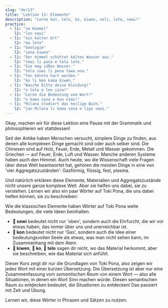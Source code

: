 ```yaml
---
slug: "de/13"
title: "Lektion 13: Elemente"
description: "Lerne kon, telo, ko, kiwen, seli, lete, sewi!"
practice:
  - l1: "im Himmel"
    l2: "lon sewi"
  - l1: "ein kalter Ort"
    l2: "ma lete"
  - l1: "Geologie"
    l2: "sona kiwen"
  - l1: "Der Himmel schüttet kaltes Wasser aus."
    l2: "sewi li pana e telo lete."
  - l1: "Sie mag süßes Wasser."
    l2: "telo suwi li pona tawa ona."
  - l1: "Ton könnte hart werden."
    l2: "ko li ken kama kiwen."
  - l1: "Wasche bitte deine Kleidung!"
    l2: "o telo e len sina!"
  - l1: "Lerne die Bedeutung vom Wort!"
    l2: "o kama sona e kon nimi!"
  - l1: "Milana studiert das heilige Buch."
    l2: "jan Milana li kama sona e lipu sewi."
---
```



Okay, machen wir für diese Lektion eine Pause mit der Grammatik und philosophieren wir stattdessen!

Seit der Antike haben Menschen versucht, simplere Dinge zu finden, aus denen alle komplexen Dinge gemacht sind oder auch selber sind. Die Chinesen sind auf Holz, Feuer, Erde, Metall und Wasser gekommen. Die Griechen — auf Feuer, Erde, Luft und Wasser. Manche anderen Systeme haben auch den Himmel. Auch heute, wo die Wissenschaft viele Fragen über diese Welt beantwortet hat, gehören die meisten Dinge in eine von 'vier Aggregatszuständen': Gasförmig, flüssig, fest, plasma.

Und natürlich erklären diese Elemente, Materialien und Aggregatszustände nicht unsere ganze komplexe Welt. Aber sie helfen uns dabei, sie zu verstehen. Lernen wir also ein paar Wörter auf Toki Pona, die uns dabei helfen können, sie zu beschreiben:

<List>
  <Word sl="kon" m="Luft, Seele, Essenz, Bedeutung" />
  <Word sl="telo" m="Wasser, eine nicht dickflüssige Flüssigkeit" />
  <Word sl="ko" m="etwas Weiches und Festes oder etwas Dickflüssiges, wie Sand, Ton, Teig, Kleber" />
  <Word sl="kiwen" m="etwas Hartes und Festes, wie Stein, Holz, Metall" />
  <Word sl="seli" m="Feuer, heiß, brennen" />
  <Word sl="lete" m="kalt" />
  <Word sl="sewi" m="Himmel, oben, heilig" />
</List>

Wie die klassischen Elemente haben Wörter auf Toki Pona weite Bedeutungen, die viele Ideen beinhalten.
* **󱥚 sewi** bedeutet nicht nur 'oben', sondern auch die Ehrfurcht, die wir vor etwas haben, das immer über uns und unerreichbar ist.
* **󱤝 kon** bedeutet nicht nur 'Gas', sondern auch die Idee einer bedeutungsvollen Seele als etwas, was man nicht sehen kann, im Zusammenhang mit dem Atem.
* **󱤛 kiwen**, **󱤜 ko**, **󱥪 telo** sagen dir nicht, wo das Material herkommt, aber sie beschreiben, wie das Material sich anfühlt.

Dieser Kurs zeigt dir nur die Grundlagen von Toki Pona, also zeigen wir jedes Wort mit einer kurzen Übersetzung. Die Übersetzung ist aber nur eine Zusammenfassung vom *semantischen Raum* von einem Wort — also alle Situationen, in denen ein Wort Sinn machen würde. Diesen semantischen Raum zu entdecken bedeutet, die Situationen zu entdecken! Das passiert mit Zeit und Übung.

Lernen wir, diese Wörter in Phrasen und Sätzen zu nutzen:

<List>
  <Word sl="kiwen kasi" m="das Harte an einer Pflanze, Holz" />
  <Word sl="ko lete" m="kalte Flocken, Schnee" />
  <Word sl="kon sewi" m="göttlicher Geist" />
  <Word sl="telo nasa" m="Flüssigkeit, die Betrunkenheit auslöst, Alkohol" />
  <Sentence sl="lete li awen e moku." m="Kälte schützt das Essen." />
  <Sentence sl="seli li moku e kiwen kasi." m="Das Feuer hat das Holz eingenommen." />
  <Sentence sl="telo li kama tan sewi." m="Wasser fällt vom Himmel.<br />(Es regnet.)" />
  <Sentence sl="o kama sona e kon toki!" m="Lerne die Bedeutung der Sprache!" />
</List>

<Practice exercises={frontmatter.practice} />

